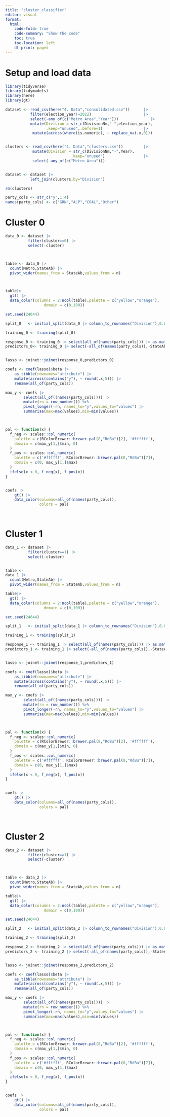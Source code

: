 ```yaml
---
title: "cluster_classifier"
editor: visual
format:
  html:
    code-fold: true
    code-summary: "Show the code"
    toc: true
    toc-location: left
    df-print: paged
---
```


# Setup and load data

```r
library(tidyverse)
library(tidymodels)
library(here)
library(gt)
```

```r
dataset <- read_csv(here("4. Data","consolidated.csv"))      |>
           filter(election_year!=2022)                       |>
           select(-any_of(c("Metro_Area","Year")))              |>
           mutate(Division = str_c(DivisionNm,"-",election_year),
                  .keep="unused",.before=1)                  |>
            mutate(across(where(is.numeric), ~ replace_na(.x,0)))


clusters <- read_csv(here("4. Data","clusters.csv"))         |>
            mutate(Division = str_c(DivisionNm,"-",Year),
                             .keep="unused")                 |>
            select(-any_of(c("Metro_Area")))


dataset <- dataset |>
           left_join(clusters,by="Division")

rm(clusters)

party_cols <- str_c("y",1:4)
names(party_cols) <- c("GRN","ALP","COAL","Other")

```

# Cluster 0


```r
data_0 <- dataset |>
          filter(cluster==0) |>
          select(-cluster)



table <- data_0 |>
  count(Metro,StateAb) |>
  pivot_wider(names_from = StateAb,values_from = n) 



table|>
  gt() |>
  data_color(columns = 2:ncol(table),palette = c("yellow","orange"),
                 domain = c(0,100))
```


```r
set.seed(24644)

split_0   <- initial_split(data_0 |> column_to_rownames("Division"),0.8)

training_0 <- training(split_0)

```


```r



response_0 <- training_0 |> select(all_of(names(party_cols))) |> as.matrix()
predictors_0<- training_0 |> select(-all_of(names(party_cols)),-StateAb,-Metro) |> as.matrix()


lasso <- joinet::joinet(response_0,predictors_0)

coefs <- coef(lasso)$beta |> 
    as_tibble(rownames="attribute") |>
    mutate(across(contains("y"), ~ round(.x,5))) |>
    rename(all_of(party_cols))

max_y <- coefs |> 
        select(all_of((names(party_cols)))) |>
        mutate(rn = row_number()) %>%
        pivot_longer(-rn, names_to="y",values_to="values") |>
        summarise(max=max(values),min=min(values))



pal <- function(x) {
  f_neg <- scales::col_numeric(
    palette = c(RColorBrewer::brewer.pal(8,"RdBu")[2], '#ffffff'),
    domain = c(max_y[1,]$min, 0)
  )
  f_pos <- scales::col_numeric(
    palette = c('#ffffff', RColorBrewer::brewer.pal(8,"RdBu")[7]),
    domain = c(0, max_y[1,]$max)
  )
  ifelse(x < 0, f_neg(x), f_pos(x))
}


coefs |>
    gt() |>
    data_color(columns=all_of(names(party_cols)),
               colors = pal)

  
```


# Cluster 1


```r
data_1 <- dataset |>
          filter(cluster==1) |>
          select(-cluster)


table <-
data_1 |>
  count(Metro,StateAb) |>
  pivot_wider(names_from = StateAb,values_from = n)

table|>
  gt() |>
  data_color(columns = 2:ncol(table),palette = c("yellow","orange"),
                 domain = c(0,100))

```


```r
set.seed(24644)

split_1   <- initial_split(data_1 |> column_to_rownames("Division"),0.8)

training_1 <- training(split_1)

```


```r



response_1 <- training_1 |> select(all_of(names(party_cols))) |> as.matrix()
predictors_1 <- training_1 |> select(-all_of(names(party_cols)),-StateAb,-Metro) |> as.matrix()


lasso <- joinet::joinet(response_1,predictors_1)

coefs <- coef(lasso)$beta |> 
    as_tibble(rownames="attribute") |>
    mutate(across(contains("y"), ~ round(.x,5))) |>
    rename(all_of(party_cols))

max_y <- coefs |> 
        select(all_of((names(party_cols)))) |>
        mutate(rn = row_number()) %>%
        pivot_longer(-rn, names_to="y",values_to="values") |>
        summarise(max=max(values),min=min(values))



pal <- function(x) {
  f_neg <- scales::col_numeric(
    palette = c(RColorBrewer::brewer.pal(8,"RdBu")[2], '#ffffff'),
    domain = c(max_y[1,]$min, 0)
  )
  f_pos <- scales::col_numeric(
    palette = c('#ffffff', RColorBrewer::brewer.pal(8,"RdBu")[7]),
    domain = c(0, max_y[1,]$max)
  )
  ifelse(x < 0, f_neg(x), f_pos(x))
}


coefs |>
    gt() |>
    data_color(columns=all_of(names(party_cols)),
               colors = pal)

  
```



# Cluster 2


```r
data_2 <- dataset |>
          filter(cluster==1) |>
          select(-cluster)



table <- data_2 |>
  count(Metro,StateAb) |>
  pivot_wider(names_from = StateAb,values_from = n) 

table|>
  gt() |>
  data_color(columns = 2:ncol(table),palette = c("yellow","orange"),
                 domain = c(0,100))

```


```r
set.seed(24644)

split_2   <- initial_split(data_2 |> column_to_rownames("Division"),0.8)

training_2 <- training(split_2)

```


```r



response_2 <- training_2 |> select(all_of(names(party_cols))) |> as.matrix()
predictors_2 <- training_2 |> select(-all_of(names(party_cols)),-StateAb,-Metro) |> as.matrix()


lasso <- joinet::joinet(response_2,predictors_2)

coefs <- coef(lasso)$beta |> 
    as_tibble(rownames="attribute") |>
    mutate(across(contains("y"), ~ round(.x,5))) |>
    rename(all_of(party_cols))

max_y <- coefs |> 
        select(all_of((names(party_cols)))) |>
        mutate(rn = row_number()) %>%
        pivot_longer(-rn, names_to="y",values_to="values") |>
        summarise(max=max(values),min=min(values))



pal <- function(x) {
  f_neg <- scales::col_numeric(
    palette = c(RColorBrewer::brewer.pal(8,"RdBu")[2], '#ffffff'),
    domain = c(max_y[1,]$min, 0)
  )
  f_pos <- scales::col_numeric(
    palette = c('#ffffff', RColorBrewer::brewer.pal(8,"RdBu")[7]),
    domain = c(0, max_y[1,]$max)
  )
  ifelse(x < 0, f_neg(x), f_pos(x))
}


coefs |>
    gt() |>
    data_color(columns=all_of(names(party_cols)),
               colors = pal)

  
```


